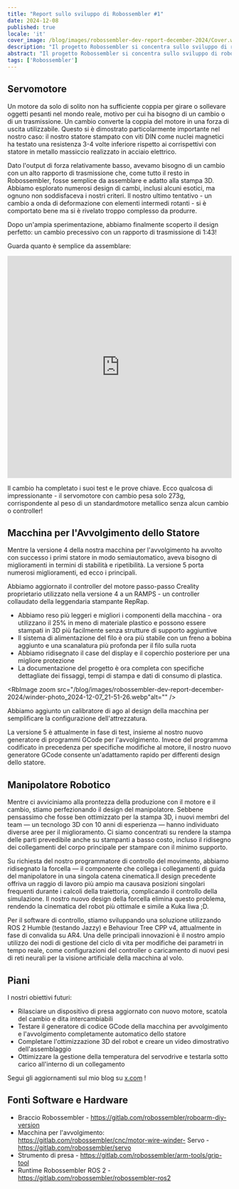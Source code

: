 ```yaml
---
title: "Report sullo sviluppo di Robossembler #1"
date: 2024-12-08
published: true
locale: 'it'
cover_image: /blog/images/robossembler-dev-report-december-2024/Cover.webp
description: "Il progetto Robossembler si concentra sullo sviluppo di robot industriali e strumenti per la loro produzione accessibili a qualsiasi appassionato di fai-da-te. In questo articolo condivideremo i nostri progressi attuali - un cambio aggiornato e testato, la quinta versione della macchina per avvolgere e un manipolatore robotico con ottimizzazioni aggiuntive per la stampa 3D!"
abstract: "Il progetto Robossembler si concentra sullo sviluppo di robot industriali e strumenti per la loro produzione accessibili a qualsiasi appassionato di fai-da-te. In questo articolo condivideremo i nostri progressi attuali - un cambio aggiornato e testato, la quinta versione della macchina per avvolgere e un manipolatore robotico con ottimizzazioni aggiuntive per la stampa 3D!"
tags: ['Robossembler']
---
```



## Servomotore

Un motore da solo di solito non ha sufficiente coppia per girare o sollevare oggetti pesanti nel mondo reale, motivo per cui ha bisogno di un cambio o di un trasmissione. Un cambio converte la coppia del motore in una forza di uscita utilizzabile. Questo si è dimostrato particolarmente importante nel nostro caso: il nostro statore stampato con viti DIN come nuclei magnetici ha testato una resistenza 3-4 volte inferiore rispetto ai corrispettivi con statore in metallo massiccio realizzato in acciaio elettrico.

<RbImage zoom src="/blog/images/robossembler-dev-report-december-2024/stator-photo_2024-12-08_00-03-21.webp" alt="" />

Dato l'output di forza relativamente basso, avevamo bisogno di un cambio con un alto rapporto di trasmissione che, come tutto il resto in Robossembler, fosse semplice da assemblare e adatto alla stampa 3D. Abbiamo esplorato numerosi design di cambi, inclusi alcuni esotici, ma ognuno non soddisfaceva i nostri criteri. Il nostro ultimo tentativo - un cambio a onda di deformazione con elementi intermedi rotanti - si è comportato bene ma si è rivelato troppo complesso da produrre.

Dopo un'ampia sperimentazione, abbiamo finalmente scoperto il design perfetto: un cambio precessivo con un rapporto di trasmissione di 1:43!

<RbImage zoom src="/blog/images/robossembler-dev-report-december-2024/reducer-photo_2024-12-07_21-54-20.webp" alt="" />

Guarda quanto è semplice da assemblare:

<iframe width="100%" height="500" src="https://www.youtube.com/embed/0vXwFmTB_L4?si=soNbSNKg9tjPWY1f" title="Lettore video di YouTube" frameborder="0" allow="accelerometer; autoplay; clipboard-write; encrypted-media; gyroscope; picture-in-picture; web-share" referrerpolicy="strict-origin-when-cross-origin" allowfullscreen></iframe>

Il cambio ha completato i suoi test e le prove chiave. Ecco qualcosa di impressionante - il servomotore con cambio pesa solo 273g, corrispondente al peso di un standardmotore metallico senza alcun cambio o controller!

<RbImage zoom src="/blog/images/robossembler-dev-report-december-2024/reducer-photo_2024-12-08_14-02-33.webp" alt="" />

## Macchina per l'Avvolgimento dello Statore

Mentre la versione 4 della nostra macchina per l'avvolgimento ha avvolto con successo i primi statore in modo semiautomatico, aveva bisogno di miglioramenti in termini di stabilità e ripetibilità. La versione 5 porta numerosi miglioramenti, ed ecco i principali.

Abbiamo aggiornato il controller del motore passo-passo Creality proprietario utilizzato nella versione 4 a un RAMPS - un controller collaudato della leggendaria stampante RepRap.

<RbImage zoom src="/blog/images/robossembler-dev-report-december-2024/winder-photo_2024-12-07_21-50-12.webp" alt="" />

- Abbiamo reso più leggeri e migliori i componenti della macchina - ora utilizzano il 25% in meno di materiale plastico e possono essere stampati in 3D più facilmente senza strutture di supporto aggiuntive
- Il sistema di alimentazione del filo è ora più stabile con un freno a bobina aggiunto e una scanalatura più profonda per il filo sulla ruota
- Abbiamo ridisegnato il case del display e il coperchio posteriore per una migliore protezione
- La documentazione del progetto è ora completa con specifiche dettagliate dei fissaggi, tempi di stampa e dati di consumo di plastica.

<RbImage zoom src="/blog/images/robossembler-dev-report-december-2024/winder-photo_2024-12-07_21-51-26.webp"alt="" />

Abbiamo aggiunto un calibratore di ago al design della macchina per semplificare la configurazione dell'attrezzatura.

<RbImage zoom src="/blog/images/robossembler-dev-report-december-2024/winder-photo_2024-12-04_11-41-56.webp" alt="" />

La versione 5 è attualmente in fase di test, insieme al nostro nuovo generatore di programmi GCode per l'avvolgimento. Invece del programma codificato in precedenza per specifiche modifiche al motore, il nostro nuovo generatore GCode consente un'adattamento rapido per differenti design dello statore.

## Manipolatore Robotico

Mentre ci avviciniamo alla prontezza della produzione con il motore e il cambio, stiamo perfezionando il design del manipolatore. Sebbene pensassimo che fosse ben ottimizzato per la stampa 3D, i nuovi membri del team — un tecnologo 3D con 10 anni di esperienza — hanno individuato diverse aree per il miglioramento. Ci siamo concentrati su rendere la stampa delle parti prevedibile anche su stampanti a basso costo, incluso il ridisegno dei collegamenti del corpo principale per stampare con il minimo supporto.

<RbImage zoom src="/blog/images/robossembler-dev-report-december-2024/3d-supports.webp" alt="" />

<RbImage zoom src="/blog/images/robossembler-dev-report-december-2024/roboarm-3d-optimize-photo_2024-11-20_15-56-53.webp" alt="" />

Su richiesta del nostro programmatore di controllo del movimento, abbiamo ridisegnato la forcella — il componente che collega i collegamenti di guida del manipolatore in una singola catena cinematica.Il design precedente offriva un raggio di lavoro più ampio ma causava posizioni singolari frequenti durante i calcoli della traiettoria, complicando il controllo della simulazione. Il nostro nuovo design della forcella elimina questo problema, rendendo la cinematica del robot più ottimale e simile a Kuka Iiwa ;D.

<RbImage zoom src="/blog/images/robossembler-dev-report-december-2024/fork-roboarm-photo_2024-12-07_11-39-31.webp" alt="" />

Per il software di controllo, stiamo sviluppando una soluzione utilizzando ROS 2 Humble (testando Jazzy) e Behaviour Tree CPP v4, attualmente in fase di convalida su AR4. Una delle principali innovazioni è il nostro ampio utilizzo dei nodi di gestione del ciclo di vita per modifiche dei parametri in tempo reale, come configurazioni del controller o caricamento di nuovi pesi di reti neurali per la visione artificiale della macchina al volo.

## Piani

I nostri obiettivi futuri:

- Rilasciare un dispositivo di presa aggiornato con nuovo motore, scatola del cambio e dita intercambiabili
- Testare il generatore di codice GCode della macchina per avvolgimento e l'avvolgimento completamente automatico dello statore
- Completare l'ottimizzazione 3D del robot e creare un video dimostrativo dell'assemblaggio
- Ottimizzare la gestione della temperatura del servodrive e testarla sotto carico all'interno di un collegamento

Segui gli aggiornamenti sul mio blog su [x.com](https://x.com/movefasta) !

## Fonti Software e Hardware

- Braccio Robossembler - https://gitlab.com/robossembler/roboarm-diy-version
- Macchina per l'avvolgimento: https://gitlab.com/robossembler/cnc/motor-wire-winder- Servo - https://gitlab.com/robossembler/servo
- Strumento di presa - https://gitlab.com/robossembler/arm-tools/grip-tool
- Runtime Robossembler ROS 2 - https://gitlab.com/robossembler/robossembler-ros2